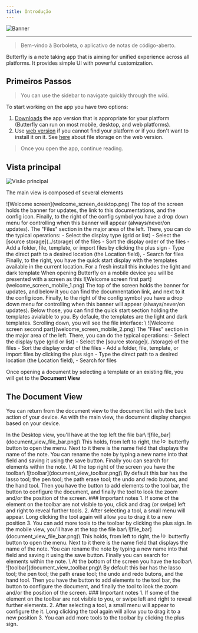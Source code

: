```yaml
---
title: Introdução
---
```



![Banner](/img/banner.png)

---

> Bem-vindo à Borboleta, o aplicativo de notas de código-aberto.

Butterfly is a note taking app that is aiming for unified experience across all platforms. It provides simple UI with powerful customization.

## Primeiros Passos

> You can use the sidebar to navigate quickly through the wiki.

To start working on the app you have two options:

1. [Downloads](/downloads) the app version that is appropriate for your platform (Butterfly can run on most mobile, desktop, and web platforms).
2. Use [web version](https://web.butterfly.linwood.dev) if you cannot find your platform or if you don't want to install it on it. See [here](storage#web) about file storage on the web version.

> Once you open the app, continue reading.

## Vista principal

![Visão principal](main.png)

The main view is composed of several elements

<Tabs syncKey="platform">
    <TabItem label="Desktop">
        ![Welcome screen](welcome_screen_desktop.png)
        The top of the screen holds the banner for updates, the link to this documentations, and the <Gear className="inline-icon"/> config icon. Finally, to the right of the <Gear className="inline-icon"/> config symbol you have a drop down menu for controlling when this banner will appear (always/never/on updates).
        The "Files" section in the major area of the left. There, you can do the typical operations:
        - Select the display type (grid or list)
        - Select the [source storage](../storage) of the files
        - Sort the display order of the files
        - Add a folder, file, template, or import files by clicking the <Plus className="inline-icon"/> plus sign
        - Type the direct path to a desired location (the Location field),
        - Search for files
        Finally, to the right, you have the quick start display with the templates available in the current location. For a fresh install this includes the light and dark template
    </TabItem>
    <TabItem label="Mobile">
        When opening Butterfly on a mobile device you will be presented with a screen as this
        ![Welcome screen first part](welcome_screen_mobile_1.png)
        The top of the screen holds the banner for updates, and below it you can find the documnentation link, and next to it the <Gear className="inline-icon"/> config icon. Finally, to the right of the <Gear className="inline-icon"/> config symbol you have a drop down menu for controlling when this banner will appear (always/never/on updates).
        Below those, you can find the quick start section holding the templates avialable to you. By defaule, the templates are the light and dark templates.
        Scrolling down, you will see the file interface:
        \
        ![Welcome screen second part](welcome_screen_mobile_2.png)  
        The "Files" section in the major area of the left. There, you can do the typical operations:
        - Select the display type (grid or list)
        - Select the [source storage](../storage) of the files
        - Sort the display order of the files
        - Add a folder, file, template, or import files by clicking the <Plus className="inline-icon"/> plus sign
        - Type the direct path to a desired location (the Location field),
        - Search for files
 </TabItem>
</Tabs>

Once opening a document by selecting a template or an existing file, you will get to the **Document View**

## The Document View

You can return from the document view to the document list with the back action of your device. As with the main view, the document display changes based on your device.

<Tabs syncKey="platform">
    <TabItem label="Desktop">
  In the Desktop view, you'll have at the top left the file bar\
  ![file_bar](document_view_file_bar.png)\
  This holds, from left to right, the <img alt="logo" src={logo.src} className="inline-icon" width="16"/> butterfly button to open the menu. Next to it there is the name field that displays the name of the note. You can rename the note by typing a new name into that field and saving it using the <FloppyDisk className="inline-icon"/> save button. Finally you can <MagnifyingGlass className="inline-icon"/> search for elements within the note.
  \
  At the top right of the screen you have the toolbar\
  ![toolbar](document_view_toolbar.png)\
  By default this bar has the <ScribbleLoop className="inline-icon"/> lasso tool; the <Pen className="inline-icon"/> pen tool; the <Path className="inline-icon"/> path erase tool; the <ArrowCounterClockwise className="inline-icon"/> undo and <ArrowClockwise className="inline-icon"/> redo butons, and the <Hand className="inline-icon"/> hand tool. Then you have the <Plus className="inline-icon"/> button to add elements to the tool bar, the <Wrench className="inline-icon"/> button to configure the document, and finally the <Lock className="inline-icon"/> tool to look the zoom and/or the position of the screen.
  ### Important notes
  1. If some of the element on the toolbar are not visible to you, click and drag (or swipe) left and right to reveal further tools.
  2. After selecting a tool, a small menu will appear. Long clicking the tool again will allow you to drag it to a new position
  3. You can add more tools to the toolbar by clicking the <Plus className="inline-icon"/> plus sign.
 </TabItem>
 <TabItem label="Mobile">
  In the mobile view, you'll have at the top the file bar\
     ![file_bar](document_view_file_bar.png)\
  This holds, from left to right, the <img alt="logo" src={logo.src} class="inline-icon" width="16"/> butterfly button to open the menu. Next to it there is the name field that displays the name of the note. You can rename the note by typing a new name into that field and saving it using the <FloppyDisk className="inline-icon"/> save button. Finally you can <MagnifyingGlass className="inline-icon"/> search for elements within the note.
  \
  At the bottom of the screen you have the toolbar\
  ![toolbar](document_view_toolbar.png)\
  By default this bar has the <ScribbleLoop className="inline-icon"/> lasso tool; the <Pen className="inline-icon" /> pen tool; the <Path className="inline-icon"/> path erase tool; the <ArrowCounterClockwise className="inline-icon"/> undo and <ArrowClockwise className="inline-icon"/> redo butons, and the <Hand className="inline-icon"/> hand tool. Then you have the <Plus className="inline-icon"/> button to add elements to the tool bar, the <Wrench className="inline-icon"/> button to configure the document, and finally the <Lock className="inline-icon"/> tool to look the zoom and/or the position of the screen.
  ### Important notes
  1. If some of the element on the toolbar are not visible to you, or swipe left and right to reveal further elements.
  2. After selecting a tool, a small menu will appear to configure the it. Long clicking the tool again will allow you to drag it to a new position
  3. You can add more tools to the toolbar by clicking the <Plus className="inline-icon"/> plus sign.
 </TabItem>
</Tabs>
